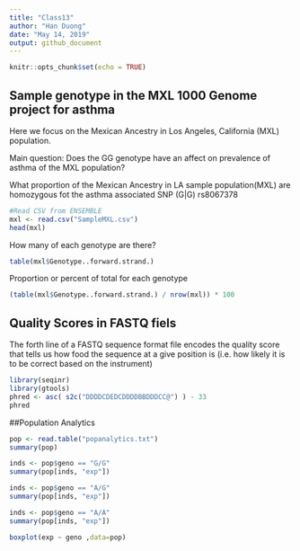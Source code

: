 ```yaml
---
title: "Class13"
author: "Han Duong"
date: "May 14, 2019"
output: github_document
---
```


```r
knitr::opts_chunk$set(echo = TRUE)
```

## Sample genotype in the MXL 1000 Genome project for asthma

Here we focus on the Mexican Ancestry in Los Angeles, California (MXL) population. 

Main question: Does the GG genotype have an affect on prevalence of asthma of the MXL population? 

What proportion of the Mexican Ancestry in LA sample population(MXL) are homozygous fot the asthma associated SNP (G|G) rs8067378
```r
#Read CSV from ENSEMBLE
mxl <- read.csv("SampleMXL.csv")
head(mxl)

```

How many of each genotype are there?
```r
table(mxl$Genotype..forward.strand.)
```

Proportion or percent of total for each genotype
```r
(table(mxl$Genotype..forward.strand.) / nrow(mxl)) * 100
```

## Quality Scores in FASTQ fiels

The forth line of a FASTQ sequence format file encodes the quality score that tells us how food the sequence at a give position is (i.e. how likely it is to be correct based on the instrument)

```r
library(seqinr)
library(gtools)
phred <- asc( s2c("DDDDCDEDCDDDDBBDDDCC@") ) - 33
phred
```

##Population Analytics
```r
pop <- read.table("popanalytics.txt")
summary(pop)

```

```r
inds <- pop$geno == "G/G"
summary(pop[inds, "exp"])
```

```r
inds <- pop$geno == "A/G"
summary(pop[inds, "exp"])
```

```r
inds <- pop$geno == "A/A"
summary(pop[inds, "exp"])
```

```r
boxplot(exp ~ geno ,data=pop)
```

